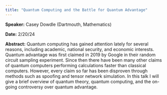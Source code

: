 ```yaml
---
title: "Quantum Computing and the Battle for Quantum Advantage"
---
```

**Speaker:** Casey Dowdle (Dartmouth, Mathematics)

**Date:** 2/20/24

**Abstract:** Quantum computing has gained attention lately for several reasons, including academic, national security, and economic interests. Quantum advantage was first claimed in 2019 by Google in their random circuit sampling experiment. Since then there have been many other claims of quantum computers performing calculations faster than classical computers. However, every claim so far has been disproven through methods such as spoofing and tensor network simulation. In this talk I will give a brief overview of quantum theory, quantum computing, and the on-going controversy over quantum advantage.